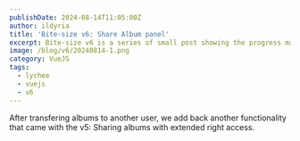 ```yaml
---
publishDate: 2024-08-14T11:05:00Z
author: ildyria
title: 'Bite-size v6: Share Album panel'
excerpt: Bite-size v6 is a series of small post showing the progress made on the development of the future version of Lychee.
image: /blog/v6/20240814-1.png
category: VueJS
tags:
  - lychee
  - vuejs
  - v6
---
```

After transfering albums to another user, we add back another functionality that came with the v5:
Sharing albums with extended right access.
